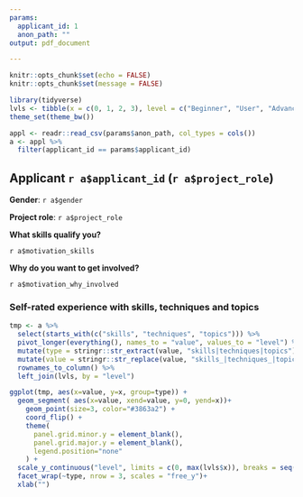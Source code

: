 ```yaml
---
params:
  applicant_id: 1
  anon_path: ""
output: pdf_document

---
```


<!-- THIS FILE IS NOT SUPPOSED TO BE KNITTED BY HAND
    INSTEAD IT IS KNIT AUTOMATICALLY 
    BY THE APPLICATIONS_REPORT.RMD FILE FOR EACH APPLICANT.
    YOU CAN EDIT THIS FILE IF YOU WANT TO CHANGE THE INFORMATION DISPLAYED FOR EACH APPLICANT
-->
```r
knitr::opts_chunk$set(echo = FALSE)
knitr::opts_chunk$set(message = FALSE)

library(tidyverse)
lvls <- tibble(x = c(0, 1, 2, 3), level = c("Beginner", "User", "Advanced", "Expert"))
theme_set(theme_bw())
```

```r
appl <- readr::read_csv(params$anon_path, col_types = cols())
a <- appl %>% 
  filter(applicant_id == params$applicant_id)
```


## Applicant `r a$applicant_id` (`r a$project_role`) 
**Gender**: `r a$gender`

**Project role**: `r a$project_role`

**What skills qualify you?**

`r a$motivation_skills`

**Why do you want to get involved?**

`r a$motivation_why_involved`

### Self-rated experience with skills, techniques and topics 

```r
tmp <- a %>% 
  select(starts_with(c("skills", "techniques", "topics"))) %>% 
  pivot_longer(everything(), names_to = "value", values_to = "level") %>% 
  mutate(type = stringr::str_extract(value, "skills|techniques|topics")) %>% 
  mutate(value = stringr::str_replace(value, "skills_|techniques_|topics_", "")) %>% 
  rownames_to_column() %>% 
  left_join(lvls, by = "level")

ggplot(tmp, aes(x=value, y=x, group=type)) +
  geom_segment( aes(x=value, xend=value, y=0, yend=x))+
    geom_point(size=3, color="#3863a2") +
    coord_flip() +
    theme(
      panel.grid.minor.y = element_blank(),
      panel.grid.major.y = element_blank(),
      legend.position="none"
    ) +
  scale_y_continuous("level", limits = c(0, max(lvls$x)), breaks = seq(0, max(lvls$x), 1), labels = lvls$level)+
  facet_wrap(~type, nrow = 3, scales = "free_y")+
  xlab("")
```